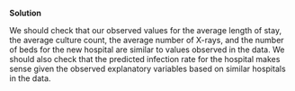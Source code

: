 
\color{blue}

**Solution**

We should check that our observed values for the average length of stay, the average culture count, the average number of X-rays, and the number of beds for the new hospital are similar to values observed in the data. We should also check that the predicted infection rate for the hospital makes sense given the observed explanatory variables based on similar hospitals in the data. 

\color{black}

